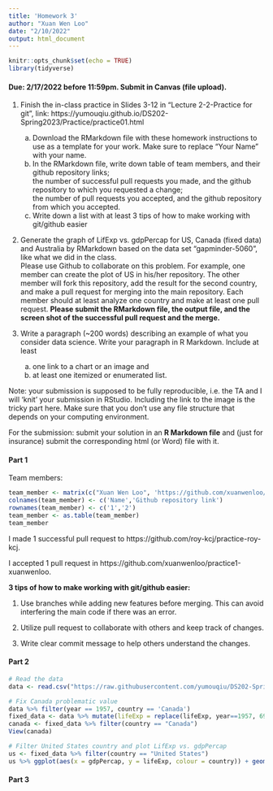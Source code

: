 ```yaml
---
title: 'Homework 3'
author: "Xuan Wen Loo"
date: "2/10/2022"
output: html_document
---
```


```r
knitr::opts_chunk$set(echo = TRUE)
library(tidyverse)
```

#### Due: 2/17/2022 before 11:59pm. Submit in Canvas (file upload).

1. Finish the in-class practice in Slides 3-12 in "Lecture 2-2-Practice for git", link: https://yumouqiu.github.io/DS202-Spring2023/Practice/practice01.html  
    a. Download the RMarkdown file with these homework instructions to use as a template for your work. Make sure to replace "Your Name" with your name.  
    b. In the RMarkdown file, write down table of team members, and their github repository links;   
the number of successful pull requests you made, and the github repository to which you requested a change;  
the number of pull requests you accepted, and the github repository from which you accepted.  
    c. Write down a list with at least 3 tips of how to make working with git/github easier  

2. Generate the graph of LifExp vs. gdpPercap for US, Canada (fixed data) and Australia by RMarkdown based on the data set "gapminder-5060", like what we did in the class.  
Please use Github to collaborate on this problem. For example, one member can create the plot of US in his/her repository. The other member will fork this repository, add the result for the second country, and make a pull request for merging into the main repository. Each member should at least analyze one country and make at least one pull request. **Please submit the RMarkdown file, the output file, and the screen shot of the successful pull request and the merge.**

3. Write a paragraph (~200 words) describing an example of what you consider data science. Write your paragraph in R Markdown. Include at least 
    a. one link to a chart or an image and 
    b. at least one itemized or enumerated list.
    

Note: your submission is supposed to be fully reproducible, i.e. the TA and I will 'knit' your submission in RStudio. Including the link to the image is the tricky part here. Make sure that you don't use any file structure that depends on your computing environment.


For the submission: submit your solution in an **R Markdown file** and (just for insurance) submit the corresponding html (or Word) file with it. 

#### Part 1
Team members:
```r
team_member <- matrix(c("Xuan Wen Loo", 'https://github.com/xuanwenloo/practice1-xuanwenloo', "Roy Khoo", 'https://github.com/roy-kcj/practice-roy-kcj'), ncol = 2, byrow = TRUE)
colnames(team_member) <- c('Name','Github repository link')
rownames(team_member) <- c('1','2')
team_member <- as.table(team_member)
team_member
```

I made 1 successful pull request to https://github.com/roy-kcj/practice-roy-kcj.

I accepted 1 pull request in https://github.com/xuanwenloo/practice1-xuanwenloo.


**3 tips of how to make working with git/github easier:**

1. Use branches while adding new features before merging. This can avoid interfering the main code if there was an error.

2. Utilize pull request to collaborate with others and keep track of changes.

3. Write clear commit message to help others understand the changes.


#### Part 2
```r
# Read the data
data <- read.csv("https://raw.githubusercontent.com/yumouqiu/DS202-Spring2023/main/Lecture1_collaborative-environment/data/gapminder-5060.csv")

# Fix Canada problematic value
data %>% filter(year == 1957, country == 'Canada')
fixed_data <- data %>% mutate(lifeExp = replace(lifeExp, year==1957, 69.96))
canada <- fixed_data %>% filter(country == "Canada")
View(canada)

# Filter United States country and plot LifExp vs. gdpPercap
us <- fixed_data %>% filter(country == "United States")
us %>% ggplot(aes(x = gdpPercap, y = lifeExp, colour = country)) + geom_line() + geom_line(data = fixed_data %>% filter(country %in% c("Canada", "Australia")))

```


#### Part 3